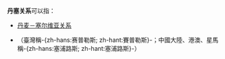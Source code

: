 {{NoteTA|G1=地名}}

'''丹塞关系'''可以指：

*[[丹麦－塞尔维亚关系|丹麦－塞尔维亚关系]]
*{{link-en|塞浦路斯－丹麥關係|Cyprus–Denmark relations}}（臺灣稱-{zh-hans:赛普勒斯; zh-hant:賽普勒斯}-；中國大陸、港澳、星馬稱-{zh-hans:塞浦路斯; zh-hant:塞浦路斯}-）

{{disambig|cat=四字消歧义}}